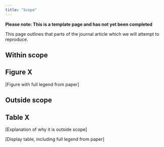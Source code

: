 ```yaml
---
title: "Scope"
---
```


<!-- TODO: Remove this warning once filled out page -->
**Please note: This is a template page and has not yet been completed**

<!-- TODO: Use skeleton to create page describing scope -->

This page outlines that parts of the journal article which we will attempt to reproduce.

## Within scope

::: {.callout-note appearance="minimal" collapse=true}

## Figure X

[Figure with full legend from paper]
<!-- e.g.
![Figure 2. "Patient state over time by unit. The patient population progresses through infection over three months (with 80% infected). The bold line shows the median results of 30 trials, and the fainter lines show the minimum and maximum from the 30 trials."](../original_study/article_fig2.png){width=80%}-->

:::

## Outside scope

::: {.callout-note appearance="minimal" collapse=true}

## Table X

[Explanation of why it is outside scope]

[Display table, including full legend from paper]

:::